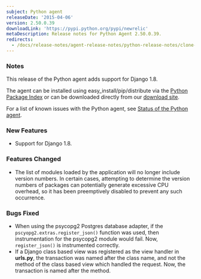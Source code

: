 ```yaml
---
subject: Python agent
releaseDate: '2015-04-06'
version: 2.50.0.39
downloadLink: 'https://pypi.python.org/pypi/newrelic'
metaDescription: Release notes for Python Agent 2.50.0.39.
redirects:
  - /docs/release-notes/agent-release-notes/python-release-notes/clone-python-agent-250039
---
```


### Notes

This release of the Python agent adds support for Django 1.8.

The agent can be installed using easy_install/pip/distribute via the [Python Package Index](https://pypi.python.org/pypi/newrelic) or can be downloaded directly from our [download site](https://download.newrelic.com/python_agent/release/).

For a list of known issues with the Python agent, see [Status of the Python agent](https://docs.newrelic.com/docs/python/status-of-python-agent).

### New Features

* Support for Django 1.8.

### Features Changed

* The list of modules loaded by the application will no longer include version numbers. In certain cases, attempting to determine the version numbers of packages can potentially generate excessive CPU overhead, so it has been preemptively disabled to prevent any such occurrence.

### Bugs Fixed

* When using the psycopg2 Postgres database adapter, if the `pscyopg2.extras.register_json()` function was used, then instrumentation for the psycopg2 module would fail. Now, `register_json()` is instrumented correctly.
* If a Django class based view was registered as the view handler in **urls.py**, the transaction was named after the class name, and not the method of the class based view which handled the request. Now, the transaction is named after the method.
